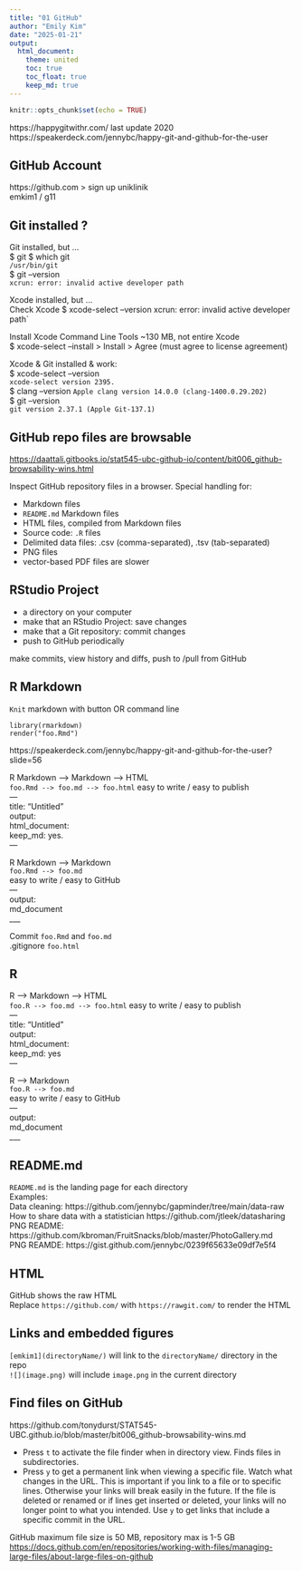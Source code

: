 ```yaml
---
title: "01 GitHub"
author: "Emily Kim"
date: "2025-01-21"
output: 
  html_document:   
    theme: united  
    toc: true
    toc_float: true
    keep_md: true  
---
```


```r
knitr::opts_chunk$set(echo = TRUE)
```

https://happygitwithr.com/  last update 2020  
https://speakerdeck.com/jennybc/happy-git-and-github-for-the-user  

## GitHub Account  
https://github.com > sign up uniklinik      
emkim1 / g11

## Git installed ?   

Git installed, but ...  
$ git
$ which git   
`/usr/bin/git`   
$ git --version   
`xcrun: error: invalid active developer path`  

Xcode installed, but ...   
Check Xcode
$ xcode-select --version  `  
`xcrun: error: invalid active developer path` 

Install Xcode Command Line Tools ~130 MB, not entire Xcode  
$ xcode-select --install	> Install > Agree (must agree to license agreement)

Xcode & Git installed & work:           
$ xcode-select --version   
`xcode-select version 2395.`  
$ clang --version
`Apple clang version 14.0.0 (clang-1400.0.29.202)`  
$ git --version  
`git version 2.37.1 (Apple Git-137.1)`  

## GitHub repo files are browsable
<https://daattali.gitbooks.io/stat545-ubc-github-io/content/bit006_github-browsability-wins.html>

Inspect GitHub repository files in a browser. 
Special handling for:  

* Markdown files    
* `README.md` Markdown files  
* HTML files, compiled from Markdown files  
* Source code: `.R` files
* Delimited data files: .csv (comma-separated), .tsv (tab-separated)
* PNG files   
* vector-based PDF files are slower     

## RStudio Project  
* a directory on your computer  
* make that an RStudio Project: save changes      
* make that a Git repository: commit changes     
* push to GitHub periodically   

make commits, view history and diffs, push to /pull from GitHub


## R Markdown   
`Knit` markdown with button OR command line  
```
library(rmarkdown)
render("foo.Rmd")
```
https://speakerdeck.com/jennybc/happy-git-and-github-for-the-user?slide=56  

R Markdown --> Markdown --> HTML  
`foo.Rmd --> foo.md --> foo.html` 
easy to write / easy to publish   
---   
title: "Untitled"   
output:  
 html_document:   
 keep_md: yes.  
---   

R Markdown --> Markdown  
`foo.Rmd --> foo.md`  
easy to write / easy to GitHub   
---   
output:   
 md_document  
___   

Commit `foo.Rmd` and `foo.md`  
.gitignore `foo.html` 

## R

R --> Markdown --> HTML  
`foo.R --> foo.md --> foo.html` 
easy to write / easy to publish   
---   
title: "Untitled"   
output:  
 html_document:   
 keep_md: yes  
---   

R --> Markdown  
`foo.R --> foo.md`  
easy to write / easy to GitHub   
---   
output:   
 md_document  
___   

## README.md  
`README.md` is the landing page for each directory  
Examples:  
Data cleaning: https://github.com/jennybc/gapminder/tree/main/data-raw  
How to share data with a statistician https://github.com/jtleek/datasharing  
PNG README: https://github.com/kbroman/FruitSnacks/blob/master/PhotoGallery.md  
PNG REAMDE: https://gist.github.com/jennybc/0239f65633e09df7e5f4

## HTML  
GitHub shows the raw HTML  
Replace `https://github.com/` with `https://rawgit.com/` to render the HTML  

## Links and embedded figures  
`[emkim1](directoryName/)` will link to the `directoryName/` directory in the repo  
`![](image.png)` will include `image.png` in the current directory

## Find files on GitHub  
https://github.com/tonydurst/STAT545-UBC.github.io/blob/master/bit006_github-browsability-wins.md  

* Press `t` to activate the file finder when in directory view. Finds files in subdirectories.  
* Press `y` to get a permanent link when viewing a specific file. Watch what changes in the URL. This is important if you link to a file or to specific lines. Otherwise your links will break easily in the future. If the file is deleted or renamed or if lines get inserted or deleted, your links will no longer point to what you intended. Use `y` to get links that include a specific commit in the URL.

GitHub maximum file size is 50 MB, repository max is 1-5 GB  
<https://docs.github.com/en/repositories/working-with-files/managing-large-files/about-large-files-on-github>


